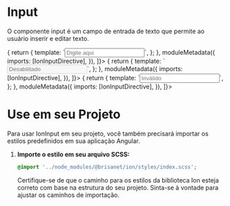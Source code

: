 

<Meta title="Ion/Data Entry/Input" />

# Input

O componente input é um campo de entrada de texto que permite ao usuário inserir e editar texto.

<Canvas>
  <Story
    name="Default Input"
    decorators={[
      () => {
        return {
          template: `<input ionInput placeholder="Digite aqui">`,
        };
      },
      moduleMetadata({
        imports: [IonInputDirective],
      }),
    ]}></Story>
</Canvas>

<Canvas>
  <Story
    name="Input disabled"
    decorators={[
      () => {
        return {
          template: `<input ionInput disabled placeholder="Desabilitado">`,
        };
      },
      moduleMetadata({
        imports: [IonInputDirective],
      }),
    ]}></Story>
</Canvas>

<Canvas>
  <Story
    name="Input invalid"
    decorators={[
      () => {
        return {
          template: `<input ionInput [invalid]="true" placeholder="Inválido">`,
        };
      },
      moduleMetadata({
        imports: [IonInputDirective],
      }),
    ]}></Story>
</Canvas>

# Use em seu Projeto

Para usar IonInput em seu projeto, você também precisará importar os estilos predefinidos em sua aplicação Angular.

1. **Importe o estilo em seu arquivo SCSS:**

   ```scss
   @import '../node_modules/@brisanet/ion/styles/index.scss';
   ```

   Certifique-se de que o caminho para os estilos da biblioteca Ion esteja correto com base na estrutura do seu projeto. Sinta-se à vontade para ajustar os caminhos de importação.
